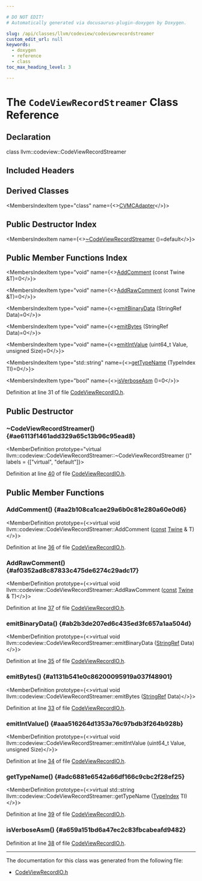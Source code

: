 ```yaml
---

# DO NOT EDIT!
# Automatically generated via docusaurus-plugin-doxygen by Doxygen.

slug: /api/classes/llvm/codeview/codeviewrecordstreamer
custom_edit_url: null
keywords:
  - doxygen
  - reference
  - class
toc_max_heading_level: 3

---
```





# The `CodeViewRecordStreamer` Class Reference

<DoxygenPage pluginConfig={pluginConfig}>



## Declaration

<CodeBlock>class llvm::codeview::CodeViewRecordStreamer</CodeBlock>

## Included Headers

<IncludesList>
<IncludesListItem
  filePath="llvm/DebugInfo/CodeView/CodeViewRecordIO.h"
  permalink="/docs/api/files/include/include/llvm/include/llvm/debuginfo/include/llvm/debuginfo/codeview/codeviewrecordio-h"
  isLocal="true" />
</IncludesList>

## Derived Classes

<MembersIndex>

<MembersIndexItem
  type="class"
  name={<><a href="/docs/api/classes/anonymous-namespace-codeviewdebug-cpp-/cvmcadapter">CVMCAdapter</a></>}>
</MembersIndexItem>

</MembersIndex>

## Public Destructor Index

<MembersIndex>

<MembersIndexItem
  name={<><a href="#ae6113f1461add329a65c13b96c95ead8">~CodeViewRecordStreamer</a> ()=default</>}>
</MembersIndexItem>

</MembersIndex>

## Public Member Functions Index

<MembersIndex>

<MembersIndexItem
  type="void"
  name={<><a href="#aa2b108ca1cae29a6b0c81e280a60e0d6">AddComment</a> (const Twine &amp;T)=0</>}>
</MembersIndexItem>

<MembersIndexItem
  type="void"
  name={<><a href="#af0352ad8c87833c475de6274c29adc17">AddRawComment</a> (const Twine &amp;T)=0</>}>
</MembersIndexItem>

<MembersIndexItem
  type="void"
  name={<><a href="#ab2b3de207ed6c435ed3fc657a1aa504d">emitBinaryData</a> (StringRef Data)=0</>}>
</MembersIndexItem>

<MembersIndexItem
  type="void"
  name={<><a href="#a1131b541e0c86200095919a037f48901">emitBytes</a> (StringRef Data)=0</>}>
</MembersIndexItem>

<MembersIndexItem
  type="void"
  name={<><a href="#aaa516264d1353a76c97bdb3f264b928b">emitIntValue</a> (uint64&#95;t Value, unsigned Size)=0</>}>
</MembersIndexItem>

<MembersIndexItem
  type="std::string"
  name={<><a href="#adc6881e6542a66df166c9cbc2f28ef25">getTypeName</a> (TypeIndex TI)=0</>}>
</MembersIndexItem>

<MembersIndexItem
  type="bool"
  name={<><a href="#a659a151bd6a47ec2c83fbcabeafd9482">isVerboseAsm</a> ()=0</>}>
</MembersIndexItem>

</MembersIndex>


Definition at line 31 of file <a href="/docs/api/files/include/include/llvm/include/llvm/debuginfo/include/llvm/debuginfo/codeview/codeviewrecordio-h">CodeViewRecordIO.h</a>.

<SectionDefinition>

## Public Destructor

### ~CodeViewRecordStreamer() {#ae6113f1461add329a65c13b96c95ead8}

<MemberDefinition
  prototype="virtual llvm::codeview::CodeViewRecordStreamer::~CodeViewRecordStreamer ()"
  labels = {["virtual", "default"]}>

Definition at line <a href="/docs/api/files/include/include/llvm/include/llvm/debuginfo/include/llvm/debuginfo/codeview/codeviewrecordio-h/#l00040">40</a> of file <a href="/docs/api/files/include/include/llvm/include/llvm/debuginfo/include/llvm/debuginfo/codeview/codeviewrecordio-h">CodeViewRecordIO.h</a>.
</MemberDefinition>

</SectionDefinition>

<SectionDefinition>

## Public Member Functions

### AddComment() {#aa2b108ca1cae29a6b0c81e280a60e0d6}

<MemberDefinition
  prototype={<>virtual void llvm::codeview::CodeViewRecordStreamer::AddComment (<a href="/docs/api/files/lib/lib/target/lib/target/aarch64/aarch64promoteconstant-cpp/#a90f8350fecae261c25be85d38b451bff">const</a> <a href="/docs/api/classes/llvm/twine">Twine</a> &amp; T)</>}>

Definition at line <a href="/docs/api/files/include/include/llvm/include/llvm/debuginfo/include/llvm/debuginfo/codeview/codeviewrecordio-h/#l00036">36</a> of file <a href="/docs/api/files/include/include/llvm/include/llvm/debuginfo/include/llvm/debuginfo/codeview/codeviewrecordio-h">CodeViewRecordIO.h</a>.
</MemberDefinition>

### AddRawComment() {#af0352ad8c87833c475de6274c29adc17}

<MemberDefinition
  prototype={<>virtual void llvm::codeview::CodeViewRecordStreamer::AddRawComment (<a href="/docs/api/files/lib/lib/target/lib/target/aarch64/aarch64promoteconstant-cpp/#a90f8350fecae261c25be85d38b451bff">const</a> <a href="/docs/api/classes/llvm/twine">Twine</a> &amp; T)</>}>

Definition at line <a href="/docs/api/files/include/include/llvm/include/llvm/debuginfo/include/llvm/debuginfo/codeview/codeviewrecordio-h/#l00037">37</a> of file <a href="/docs/api/files/include/include/llvm/include/llvm/debuginfo/include/llvm/debuginfo/codeview/codeviewrecordio-h">CodeViewRecordIO.h</a>.
</MemberDefinition>

### emitBinaryData() {#ab2b3de207ed6c435ed3fc657a1aa504d}

<MemberDefinition
  prototype={<>virtual void llvm::codeview::CodeViewRecordStreamer::emitBinaryData (<a href="/docs/api/classes/llvm/stringref">StringRef</a> Data)</>}>

Definition at line <a href="/docs/api/files/include/include/llvm/include/llvm/debuginfo/include/llvm/debuginfo/codeview/codeviewrecordio-h/#l00035">35</a> of file <a href="/docs/api/files/include/include/llvm/include/llvm/debuginfo/include/llvm/debuginfo/codeview/codeviewrecordio-h">CodeViewRecordIO.h</a>.
</MemberDefinition>

### emitBytes() {#a1131b541e0c86200095919a037f48901}

<MemberDefinition
  prototype={<>virtual void llvm::codeview::CodeViewRecordStreamer::emitBytes (<a href="/docs/api/classes/llvm/stringref">StringRef</a> Data)</>}>

Definition at line <a href="/docs/api/files/include/include/llvm/include/llvm/debuginfo/include/llvm/debuginfo/codeview/codeviewrecordio-h/#l00033">33</a> of file <a href="/docs/api/files/include/include/llvm/include/llvm/debuginfo/include/llvm/debuginfo/codeview/codeviewrecordio-h">CodeViewRecordIO.h</a>.
</MemberDefinition>

### emitIntValue() {#aaa516264d1353a76c97bdb3f264b928b}

<MemberDefinition
  prototype={<>virtual void llvm::codeview::CodeViewRecordStreamer::emitIntValue (uint64&#95;t Value, unsigned Size)</>}>

Definition at line <a href="/docs/api/files/include/include/llvm/include/llvm/debuginfo/include/llvm/debuginfo/codeview/codeviewrecordio-h/#l00034">34</a> of file <a href="/docs/api/files/include/include/llvm/include/llvm/debuginfo/include/llvm/debuginfo/codeview/codeviewrecordio-h">CodeViewRecordIO.h</a>.
</MemberDefinition>

### getTypeName() {#adc6881e6542a66df166c9cbc2f28ef25}

<MemberDefinition
  prototype={<>virtual std::string llvm::codeview::CodeViewRecordStreamer::getTypeName (<a href="/docs/api/classes/llvm/codeview/typeindex">TypeIndex</a> TI)</>}>

Definition at line <a href="/docs/api/files/include/include/llvm/include/llvm/debuginfo/include/llvm/debuginfo/codeview/codeviewrecordio-h/#l00039">39</a> of file <a href="/docs/api/files/include/include/llvm/include/llvm/debuginfo/include/llvm/debuginfo/codeview/codeviewrecordio-h">CodeViewRecordIO.h</a>.
</MemberDefinition>

### isVerboseAsm() {#a659a151bd6a47ec2c83fbcabeafd9482}

<MemberDefinition
  prototype="virtual bool llvm::codeview::CodeViewRecordStreamer::isVerboseAsm ()">

Definition at line <a href="/docs/api/files/include/include/llvm/include/llvm/debuginfo/include/llvm/debuginfo/codeview/codeviewrecordio-h/#l00038">38</a> of file <a href="/docs/api/files/include/include/llvm/include/llvm/debuginfo/include/llvm/debuginfo/codeview/codeviewrecordio-h">CodeViewRecordIO.h</a>.
</MemberDefinition>

</SectionDefinition>

<hr/>

The documentation for this class was generated from the following file:

<ul>
<li><a href="/docs/api/files/include/include/llvm/include/llvm/debuginfo/include/llvm/debuginfo/codeview/codeviewrecordio-h">CodeViewRecordIO.h</a></li>
</ul>

</DoxygenPage>
